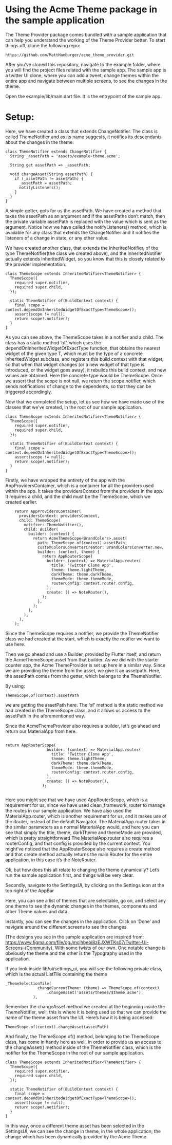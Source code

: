 # Using the Acme Theme package in the sample application

The Theme Provider package comes bundled with a sample application that can help you understand the working of the Theme Provider better. To start things off, clone the following repo: 

```
https://github.com/MattHamburger/acme_theme_provider.git
```

After you’ve cloned this repository, navigate to the example folder, where you will find the project files related with the sample app.
The sample app is a twitter UI clone, where you can add a tweet, change themes within the entire app and navigate between multiple screens, to see the changes in the theme.

Open the example/lib/main.dart file. It is the entrypoint of the sample app.

# Setup:

Here, we have created a class that extends ChangeNotifier. The class is called ThemeNotifier and as its name suggests, it notifies its descendants about the changes in the theme.

```
class ThemeNotifier extends ChangeNotifier {
  String _assetPath = 'assets/example-theme.acme';

  String get assetPath => _assetPath;

  void changeAsset(String assetPath) {
    if (_assetPath != assetPath) {
      _assetPath = assetPath;
      notifyListeners();
    }
  }
}

```

A simple getter, gets for us the assetPath.
We have created a method that takes the assetPath as an argument and if the assetPaths don’t match, then the private variable assetPath is replaced with the value which is sent as the argument. Notice how we have called the notifyListeners() method, which is available for any class that extends the ChangeNotifier and it notifies the listeners of a change in state, or any other value.

We have created another class, that extends the InheritedNotifier, of the type ThemeNotifier(the class we created above), and the InheritedNotifier actually extends InheritedWidget, so you know that this is closely related to the provider implementation.

```
class ThemeScope extends InheritedNotifier<ThemeNotifier> {
  ThemeScope({
    required super.notifier,
    required super.child,
  });

  static ThemeNotifier of(BuildContext context) {
    final scope = context.dependOnInheritedWidgetOfExactType<ThemeScope>();
    assert(scope != null);
    return scope!.notifier!;
  }
}
```

As you can see above, the ThemeScope takes in a notifier and a child. 
The class has a static method ‘of’, which uses the dependOnInheritedWidgetOfExactType function, that obtains the nearest widget of the given type T, which must be the type of a concrete InheritedWidget subclass, and registers this build context with that widget, so that when that widget changes (or a new widget of that type is introduced, or the widget goes away), it rebuilds this build context, and new values are obtained. Here the concrete type would be ThemeScope. Once we assert that the scope is not null, we return the scope.notifier, which sends notifications of change to the dependents, so that they can be triggered accordingly.

Now that we completed the setup, let us see how we have made use of the classes that we’ve created, in the root of our sample application.
 
```
class ThemeScope extends InheritedNotifier<ThemeNotifier> {
  ThemeScope({
    required super.notifier,
    required super.child,
  });

  static ThemeNotifier of(BuildContext context) {
    final scope = context.dependOnInheritedWidgetOfExactType<ThemeScope>();
    assert(scope != null);
    return scope!.notifier!;
  }
}
```

Firstly, we have wrapped the entirety of the app with the AppProvidersContainer, which is a container for all the providers used within the app. It takes the providersContext from the providers in the app. It requires a child, and the child must be the ThemeScope, which we created earlier.

```
    return AppProvidersContainer(
      providersContext: providersContext,
      child: ThemeScope(
        notifier: ThemeNotifier(),
        child: Builder(
          builder: (context) {
            return AcmeThemeScope<BrandColors>.asset(
              path: ThemeScope.of(context).assetPath,
              customColorsConverterCreator: BrandColorsConverter.new,
              builder: (context, theme) {
                return AppRouterScope(
                  builder: (context) => MaterialApp.router(
                    title: 'Twitter Clone App',
                    theme: theme.lightTheme,
                    darkTheme: theme.darkTheme,
                    themeMode: theme.themeMode,
                    routerConfig: context.router.config,
                  ),
                  create: () => NoteRouter(),
                );
              },
            );
          },
        ),
      ),
    );
```

Since the ThemeScope requires a notifier, we provide the ThemeNotifier class we had created at the start, which is exactly the notifier we want to use here.

Then we go ahead and use a Builder, provided by Flutter itself, and return the AcmeThemeScope.asset from that builder.
As we did with the starter counter app, the Acme ThemeProvider is set up here in a similar way. Since we are providing the theme from the asset, we give it an assetpath. Here, the assetPath comes from the getter, which belongs to the ThemeNotifier. 

By using: 

```
ThemeScope.of(context).assetPath 
```

we are getting the assetPath here. The ‘of’ method is the static method we had created in the ThemeScope class, and it allows us access to the assetPath in the aforementioned way.

Since the AcmeThemeProvider also requires a builder, let’s go ahead and return our MaterialApp from here.

```

return AppRouterScope(
                  builder: (context) => MaterialApp.router(
                    title: 'Twitter Clone App',
                    theme: theme.lightTheme,
                    darkTheme: theme.darkTheme,
                    themeMode: theme.themeMode,
                    routerConfig: context.router.config,
                  ),
                  create: () => NoteRouter(),
                );
                
```

Here you might see that we have used AppRouterScope, which is a requirement for us, since we have used clean_framework_router to manage the routes in our sample application. We have also used the MaterialApp.router, which is another requirement for us, and it makes use of the Router, instead of the default Navigator.
The MaterialApp.router takes in the similar parameters as a normal MaterialApp would, and here you can see that simply the title, theme, darkTheme and themeMode are provided, which is pretty straightforward 
The MaterialApp.router also requires a routerConfig, and that config is provided by the current context.
You might’ve noticed that the AppRouterScope also requires a create method and that create method actually returns the main Router for the entire application, in this case it’s the NoteRouter. 

Ok, but how does this all relate to changing the theme dynamically? Let’s run the sample application first, and things will be very clear.


Secondly, navigate to the SettingsUI, by clicking on the Settings icon at the top right of the AppBar

Here, you can see a list of themes that are selectable, go on, and select any one theme to see the dynamic changes in the themes, components and other Theme values and data.

Instantly, you can see the changes in the application. Click on ‘Done’ and navigate around the different screens to see the changes.

(The designs you see in the sample application are inspired from: https://www.figma.com/file/dgJmcjhbebi8zEJXWTKs07/Twitter-UI-Screens-(Community),
With some twists of our own. One notable change is obviously the theme and the other is the Typography used in the application.


If you look inside lib/ui/settings_ui, you will see the following private class, which is the actual ListTile containing the theme


```
_ThemeSelectionTile(
              changeCurrentTheme: (theme) => ThemeScope.of(context)
                  .changeAsset('assets/themes/$theme.acme'),
            ),
 ```
 
Remember the changeAsset method we created at the beginning inside the ThemeNotifier, well, this is where it is being used so that we can provide the name of the theme asset from the UI. 
Here’s how it is being accessed:

```
ThemeScope.of(context).changeAsset(assetPath)
```

And finally, the ThemeScope.of() method, belonging to the ThemeScope class, has come in handy here as well, in order to provide us an access to the changeAsset() method inside of the ThemeNotifier class, which is the notifier for the ThemeScope in the root of our sample application.

```
class ThemeScope extends InheritedNotifier<ThemeNotifier> {
  ThemeScope({
    required super.notifier,
    required super.child,
  });

  static ThemeNotifier of(BuildContext context) {
    final scope = context.dependOnInheritedWidgetOfExactType<ThemeScope>();
    assert(scope != null);
    return scope!.notifier!;
  }
}
```

In this way, once a different theme asset has been selected in the SettingsUI, we can see the change in theme, in the whole application; the change which has been dynamically provided by  the Acme Theme.
            



